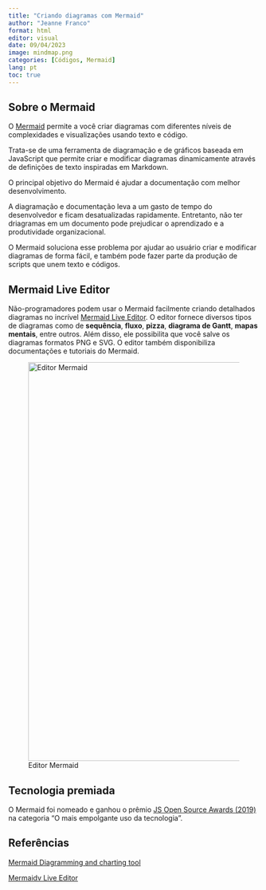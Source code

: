 ---
title: "Criando diagramas com Mermaid"
author: "Jeanne Franco"
format: html
editor: visual
date: 09/04/2023
image: mindmap.png
categories: [Códigos, Mermaid]
lang: pt
toc: true
---

## Sobre o Mermaid

O [Mermaid](https://mermaid.js.org/) permite a você criar diagramas com diferentes níveis de complexidades e visualizações usando texto e código.

Trata-se de uma ferramenta de diagramação e de gráficos baseada em JavaScript que permite criar e modificar diagramas dinamicamente através de definições de texto inspiradas em Markdown.

O principal objetivo do Mermaid é ajudar a documentação com melhor desenvolvimento.

A diagramação e documentação leva a um gasto de tempo do desenvolvedor e ficam desatualizadas rapidamente. Entretanto, não ter driagramas em um documento pode prejudicar o aprendizado e a produtividade organizacional.



O Mermaid soluciona esse problema por ajudar ao usuário criar e modificar diagramas de forma fácil, e também pode fazer parte da produção de scripts que unem texto e códigos.

## Mermaid Live Editor

Não-programadores podem usar o Mermaid facilmente criando detalhados diagramas no incrível [Mermaid Live Editor](https://mermaid.live/edit#pako:eNpVjstqw0AMRX9FaNVC_ANeFBq7zSbQQrPzZCFsOTMk80CWCcH2v3ccb1qtxD3nCk3Yxo6xxP4W760lUTjVJkCe96ay4gb1NJyhKN7mAyv4GPgxw_7lEGGwMSUXLq-bv18lqKbjqjGodeG6bKh69r8Cz1A3R0oa0_kvOd3jDB-N-7b5_H9ihXPrs-mp7KloSaAieSq4Q8_iyXX5_WlNDKplzwbLvHYkV4MmLNmjUePPI7RYqoy8wzF1pFw7ugj5LVx-AfLqVWg). O editor fornece diversos tipos de diagramas como de **sequência**, **fluxo**, **pizza**, **diagrama de Gantt**, **mapas mentais**, entre outros. Além disso, ele possibilita que você salve os diagramas formatos PNG e SVG. O editor também disponibiliza documentações e tutoriais do Mermaid.

![Editor Mermaid](mermaid.png){fig-align="center" width="800"}

## Tecnologia premiada

O Mermaid foi nomeado e ganhou o prêmio [JS Open Source Awards (2019)](https://osawards.com/javascript/#nominees) na categoria "O mais empolgante uso da tecnologia".

## Referências

[Mermaid Diagramming and charting tool](https://mermaid.js.org/)

[Mermaidv Live Editor](https://mermaid.live/edit#pako:eNptkL0KAjEMgF8lZvXuBW5QBAcVnNykS2ijV2wbrS0i4rubu9PNTPn5vkDyQiuOscM73yony2tP50zRJNBYBW-5XSzmO-lTBxsOQWDIG-jlAZQZnlKXf-EJs5QGBHqmDJG_6DBrFW1HRxf7yW5gOxojrdrsP76FE3OAc2YqM2wwco7knV7xGgSDpefIBjtNHeWLQZPeylEtcngmi13JlRusV0fld_GveaV0FNHyROGuNTtfJO-nL43Pen8Afy9jnw)


